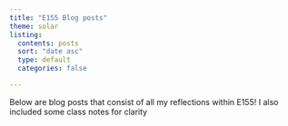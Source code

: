 ```yaml
---
title: "E155 Blog posts"
theme: solar
listing:
  contents: posts
  sort: "date asc"
  type: default
  categories: false

---
```

Below are blog posts that consist of all my reflections within E155! I also included some class notes for clarity
 
